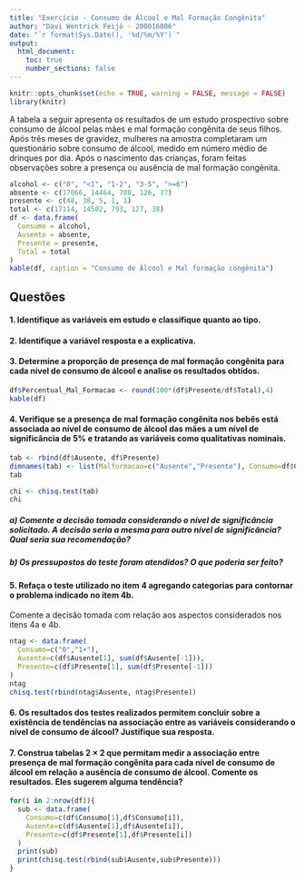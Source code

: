 ```yaml
---
title: "Exercício - Consumo de Álcool e Mal Formação Congênita"
author: "Davi Wentrick Feijó - 200016806"
date: "`r format(Sys.Date(), '%d/%m/%Y')`"
output:
  html_document:
    toc: true
    number_sections: false
---
```


```r
knitr::opts_chunk$set(echo = TRUE, warning = FALSE, message = FALSE)
library(knitr)
```

A tabela a seguir apresenta os resultados de um estudo prospectivo sobre consumo de álcool pelas mães e mal formação congênita de seus filhos. Após três meses de gravidez, mulheres na amostra completaram um questionário sobre consumo de álcool, medido em número médio de drinques por dia. Após o nascimento das crianças, foram feitas observações sobre a presença ou ausência de mal formação congênita.

```r
alcohol <- c("0", "<1", "1-2", "3-5", ">=6")
absente <- c(17066, 14464, 788, 126, 37)
presente <- c(48, 38, 5, 1, 1)
total <- c(17114, 14502, 793, 127, 38)
df <- data.frame(
  Consumo = alcohol,
  Ausente = absente,
  Presente = presente,
  Total = total
)
kable(df, caption = "Consumo de Álcool e Mal formação congênita")
```

## Questões

#### 1. **Identifique as variáveis em estudo e classifique quanto ao tipo.**

#### 2. **Identifique a variável resposta e a explicativa.**

#### 3. **Determine a proporção de presença de mal formação congênita para cada nível de consumo de álcool e analise os resultados obtidos.**

```r
df$Percentual_Mal_Formacao <- round(100*(df$Presente/df$Total),4)
kable(df)
```

#### 4. **Verifique se a presença de mal formação congênita nos bebês está associada ao nível de consumo de álcool das mães a um nível de significância de 5% e tratando as variáveis como qualitativas nominais.**

```r
tab <- rbind(df$Ausente, df$Presente)
dimnames(tab) <- list(Malformacao=c("Ausente","Presente"), Consumo=df$Consumo)
tab
```


```r
chi <- chisq.test(tab)
chi
```


##### a) Comente a decisão tomada considerando o nível de significância solicitado. A decisão seria a mesma para outro nível de significância? Qual seria sua recomendação?  
   
##### b) Os pressupostos do teste foram atendidos? O que poderia ser feito?  
   
#### 5. **Refaça o teste utilizado no item 4 agregando categorias para contornar o problema indicado no item 4b.**  
Comente a decisão tomada com relação aos aspectos considerados nos itens 4a e 4b.  
   
```r
ntag <- data.frame(
  Consumo=c("0","1+"),
  Ausente=c(df$Ausente[1], sum(df$Ausente[-1])),
  Presente=c(df$Presente[1], sum(df$Presente[-1]))
)
ntag
chisq.test(rbind(ntag$Ausente, ntag$Presente))
```

   
#### 6. **Os resultados dos testes realizados permitem concluir sobre a existência de tendências na associação entre as variáveis considerando o nível de consumo de álcool? Justifique sua resposta.**

#### 7. **Construa tabelas 2 × 2 que permitam medir a associação entre presença de mal formação congênita para cada nível de consumo de álcool em relação a ausência de consumo de álcool. Comente os resultados. Eles sugerem alguma tendência?**

```r
for(i in 2:nrow(df)){
  sub <- data.frame(
    Consumo=c(df$Consumo[1],df$Consumo[i]),
    Ausente=c(df$Ausente[1],df$Ausente[i]),
    Presente=c(df$Presente[1],df$Presente[i])
  )
  print(sub)
  print(chisq.test(rbind(sub$Ausente,sub$Presente)))
}
```


